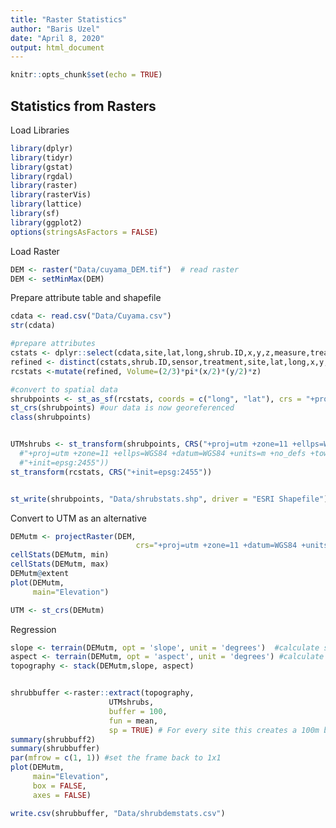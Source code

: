 ```yaml
---
title: "Raster Statistics"
author: "Baris Uzel"
date: "April 8, 2020"
output: html_document
---
```



```r
knitr::opts_chunk$set(echo = TRUE)
```

## Statistics from Rasters


Load Libraries

```r
library(dplyr)
library(tidyr)
library(gstat)
library(rgdal)
library(raster)
library(rasterVis)
library(lattice)
library(sf)
library(ggplot2)
options(stringsAsFactors = FALSE)
```

Load Raster
```r
DEM <- raster("Data/cuyama_DEM.tif")  # read raster
DEM <- setMinMax(DEM)
```
Prepare attribute table and shapefile
```r
cdata <- read.csv("Data/Cuyama.csv")
str(cdata)

#prepare attributes
cstats <- dplyr::select(cdata,site,lat,long,shrub.ID,x,y,z,measure,treatment,sensor,microsite)
refined <- distinct(cstats,shrub.ID,sensor,treatment,site,lat,long,x,y,z,microsite)
rcstats <-mutate(refined, Volume=(2/3)*pi*(x/2)*(y/2)*z)

#convert to spatial data
shrubpoints <- st_as_sf(rcstats, coords = c("long", "lat"), crs = "+proj=longlat +ellps=WGS84 +datum=WGS84 +units=degrees +no_defs") #4326 is the WGS coordinate system
st_crs(shrubpoints) #our data is now georeferenced
class(shrubpoints)


UTMshrubs <- st_transform(shrubpoints, CRS("+proj=utm +zone=11 +ellps=WGS84 +datum=WGS84 +units=m +no_defs +towgs84=0,0,0")) # I can't get this code to transform CRS's correctly
  #"+proj=utm +zone=11 +ellps=WGS84 +datum=WGS84 +units=m +no_defs +towgs84=0,0,0"))
  #"+init=epsg:2455"))
st_transform(rcstats, CRS("+init=epsg:2455"))


st_write(shrubpoints, "Data/shrubstats.shp", driver = "ESRI Shapefile") #export the shapefile

```

Convert to UTM as an alternative
```r
DEMutm <- projectRaster(DEM, 
                            crs="+proj=utm +zone=11 +datum=WGS84 +units=m +no_defs +ellps=WGS84 +towgs84=0,0,0")
cellStats(DEMutm, min)
cellStats(DEMutm, max)
DEMutm@extent
plot(DEMutm,
     main="Elevation")

UTM <- st_crs(DEMutm)
```




Regression
```r
slope <- terrain(DEMutm, opt = 'slope', unit = 'degrees')  #calculate slope in case we wanna use them
aspect <- terrain(DEMutm, opt = 'aspect', unit = 'degrees') #calculate aspect in case we wanna use them
topography <- stack(DEMutm,slope, aspect)


shrubbuffer <-raster::extract(topography,
                      UTMshrubs,
                      buffer = 100,
                      fun = mean,
                      sp = TRUE) # For every site this creates a 100m buffer and takes the average elevation, slope and aspect
summary(shrubbuff2)
summary(shrubbuffer)
par(mfrow = c(1, 1)) #set the frame back to 1x1
plot(DEMutm,
     main="Elevation",
     box = FALSE,
     axes = FALSE)

write.csv(shrubbuffer, "Data/shrubdemstats.csv")
```

